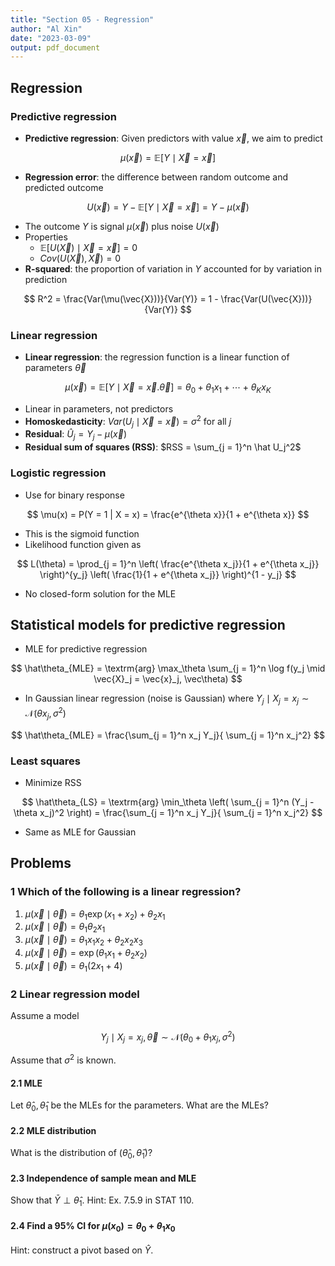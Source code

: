 ```yaml
---
title: "Section 05 - Regression"
author: "Al Xin"
date: "2023-03-09"
output: pdf_document
---
```

## Regression
### Predictive regression

- **Predictive regression**: Given predictors with value $\vec{x}$, we aim to predict

$$
\mu(\vec{x}) = \mathbb{E}[Y \mid \vec{X} = \vec{x}]
$$

- **Regression error**: the difference between random outcome and predicted outcome

$$
U(\vec{x}) = Y - \mathbb{E}[Y \mid \vec{X} = \vec{x}] = Y - \mu(\vec{x})
$$

- The outcome $Y$ is signal $\mu(\vec{x})$ plus noise $U(\vec{x})$
- Properties
	- $\mathbb{E}[U(\vec{X}) \mid \vec{X} = \vec{x}] = 0$
	- $Cov(U(\vec{X}), \vec{X}) = 0$
- **R-squared**: the proportion of variation in $Y$ accounted for by variation in prediction

$$
R^2 = \frac{Var(\mu(\vec{X}))}{Var(Y)} = 1 - \frac{Var(U(\vec{X}))}{Var(Y)}
$$

### Linear regression

- **Linear regression**: the regression function is a linear function of parameters $\vec{\theta}$

$$
\mu(\vec{x}) = \mathbb{E}[Y \mid \vec{X} = \vec{x}. \vec{\theta}] = \theta_0 + \theta_1 x_1 + \cdots + \theta_K x_K
$$

- Linear in parameters, not predictors
- **Homoskedasticity**: $Var(U_j \mid \vec{X} = \vec{x}) = \sigma^2$ for all $j$
- **Residual**: $\hat U_j = Y_j - \mu(\vec{x})$
- **Residual sum of squares (RSS)**: $RSS = \sum_{j = 1}^n \hat U_j^2$

### Logistic regression

- Use for binary response

$$
\mu(x) = P(Y = 1 | X = x) = \frac{e^{\theta x}}{1 + e^{\theta x}}
$$

- This is the sigmoid function
- Likelihood function given as

$$
L(\theta) = 
\prod_{j = 1}^n
\left(
\frac{e^{\theta x_j}}{1 + e^{\theta x_j}}
\right)^{y_j}
\left(
\frac{1}{1 + e^{\theta x_j}}
\right)^{1 - y_j}
$$

- No closed-form solution for the MLE

## Statistical models for predictive regression

- MLE for predictive regression

$$
\hat\theta_{MLE} = \textrm{arg} \max_\theta \sum_{j = 1}^n \log f(y_j \mid \vec{X}_j = \vec{x}_j, \vec\theta)
$$

- In Gaussian linear regression (noise is Gaussian) where $Y_j \mid X_j = x_j \sim \mathcal{N} (\theta x_j, \sigma^2)$


$$
\hat\theta_{MLE} = \frac{\sum_{j = 1}^n x_j Y_j}{ \sum_{j = 1}^n x_j^2}
$$

### Least squares

- Minimize RSS

$$
\hat\theta_{LS} = \textrm{arg} \min_\theta \left( \sum_{j = 1}^n (Y_j - \theta x_j)^2 \right) = \frac{\sum_{j = 1}^n x_j Y_j}{ \sum_{j = 1}^n x_j^2}
$$

- Same as MLE for Gaussian


## Problems

### 1 Which of the following is a linear regression?

1. $\mu(\vec{x} \mid \vec{\theta}) = \theta_1 \exp(x_1 + x_2) + \theta_2 x_1$
2. $\mu(\vec{x} \mid \vec{\theta}) = \theta_1 \theta_2 x_1$
3. $\mu(\vec{x} \mid \vec{\theta}) = \theta_1 x_1 x_2 + \theta_2 x_2 x_3$
4. $\mu(\vec{x} \mid \vec{\theta}) = \exp(\theta_1 x_1 + \theta_2 x_2)$
5. $\mu(\vec{x} \mid \vec{\theta}) = \theta_1 (2x_1 + 4)$

### 2 Linear regression model

Assume a model

$$
Y_j \mid X_j = x_j, \vec{\theta} \sim \mathcal{N}(\theta_0 + \theta_1 x_j, \sigma^2)
$$

Assume that $\sigma^2$ is known.

#### 2.1 MLE

Let $\hat\theta_0, \hat\theta_1$ be the MLEs for the parameters. What are the MLEs?

#### 2.2 MLE distribution

What is the distribution of $(\hat\theta_0, \hat\theta_1)$?

#### 2.3 Independence of sample mean and MLE

Show that $\bar{Y} \perp \hat\theta_1$. Hint: Ex. 7.5.9 in STAT 110.

#### 2.4 Find a 95% CI for $\mu(x_0) = \theta_0 + \theta_1 x_0$

Hint: construct a pivot based on $\hat{Y}$. 